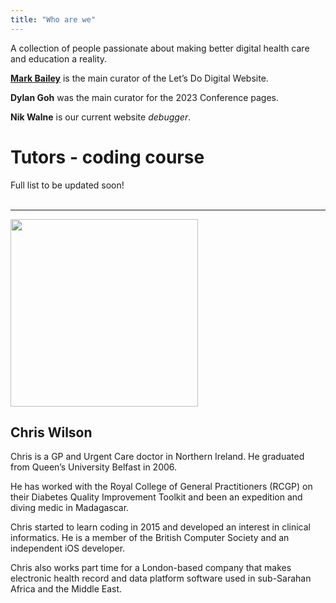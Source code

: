 ```yaml
---
title: "Who are we"
---
```


A collection of people passionate about making better digital health care and education a reality.

[**Mark Bailey**](https://bailey-medics.com/) is the main curator of the Let's Do Digital Website.

**Dylan Goh** was the main curator for the 2023 Conference pages.

**Nik Walne** is our current website *debugger*.

# Tutors - coding course

Full list to be updated soon!
</br>
</br>

---

![](/media/chris-wilson.jpeg){height=300px fig-align="center" fig-alt="Profile picture of Chris Wilson"}

## Chris Wilson

Chris is a GP and Urgent Care doctor in Northern Ireland. He graduated from Queen’s University Belfast in 2006.

He has worked with the Royal College of General Practitioners (RCGP) on their Diabetes Quality Improvement Toolkit and been an expedition and diving medic in Madagascar.

Chris started to learn coding in 2015 and developed an interest in clinical informatics. He is a member of the British Computer Society and an independent iOS developer.

Chris also works part time for a London-based company that makes electronic health record and data platform software used in sub-Sarahan Africa and the Middle East.

